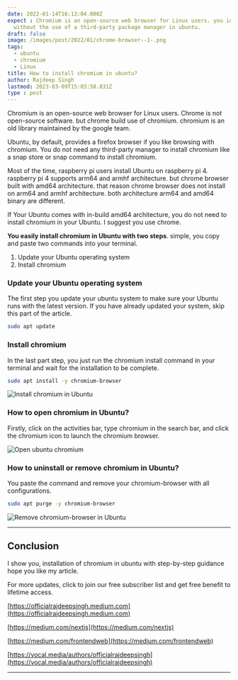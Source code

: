 ```yaml
---
date: 2022-01-14T16:13:04.000Z
expect : Chromium is an open-source web browser for Linux users. you install chromium
  without the use of a third-party package manager in ubuntu.
draft: false
image: /images/post/2022/01/chrome-browser--1-.png
tags:
  - ubuntu
  - chromium
  - Linux
title: How to install chromium in ubuntu?
author: Rajdeep Singh
lastmod: 2023-03-09T15:03:58.831Z
type : post
---
```


Chromium is an open-source web browser for Linux users. Chrome is not
open-source software. but chrome build use of chromium. chromium is an old
library maintained by the google team.

Ubuntu, by default, provides a firefox browser if you like browsing with
chromium. You do not need any third-party manager to install chromium like a
snap store or snap command to install chromium.

Most of the time, raspberry pi users install Ubuntu on raspberry pi 4. raspberry
pi 4 supports arm64 and armhf architecture. but chrome browser built with amd64
architecture. that reason chrome browser does not install on arm64 and armhf
architecture. both architecture arm64 and amd64 binary are different.

<Alert color="blue">
If Your Ubuntu comes with in-build amd64 architecture, you do not need to install chromium in your Ubuntu. I suggest you use chrome.
</Alert>

**You easily install chromium in Ubuntu with two steps**. simple, you copy and
paste two commands into your terminal.

1. Update your Ubuntu operating system
2. Install chromium

### Update your Ubuntu operating system

The first step you update your ubuntu system to make sure your Ubuntu runs with
the latest version. If you have already updated your system, skip this part of
the article.

```bash
sudo apt update
```

### Install chromium

In the last part step, you just run the chromium install command in your
terminal and wait for the installation to be complete.

```bash
sudo apt install -y chromium-browser
```

![Install chromium in Ubuntu](/images/post/2022/01/carbon--5--1.png "Install chromium in Ubuntu")

### How to open chromium in Ubuntu?

Firstly, click on the activities bar, type chromium in the search bar, and click
the chromium icon to launch the chromium browser.

![Open ubuntu chromium](/images/post/2022/01/ubuntu-chromium.jpg "Open ubuntu chromium")

### How to uninstall or remove chromium in Ubuntu?

You paste the command and remove your chromium-browser with all configurations.

```bash
sudo apt purge -y chromium-browser
```

![Remove chromium-browser in Ubuntu](/images/post/2022/01/carbon--6-.png "Remove chromium-browser in Ubuntu")

---

## Conclusion

I show you, installation of chromium in ubuntu with step-by-step guidance hope
you like my article.

For more updates, click to join our free subscriber list and get free benefit to
lifetime access.

[https://officialrajdeepsingh.medium.com](https://officialrajdeepsingh.medium.com)

[https://medium.com/nextjs](https://medium.com/nextjs)

[https://medium.com/frontendweb](https://medium.com/frontendweb)

[https://vocal.media/authors/officialrajdeepsingh](https://vocal.media/authors/officialrajdeepsingh)

---
